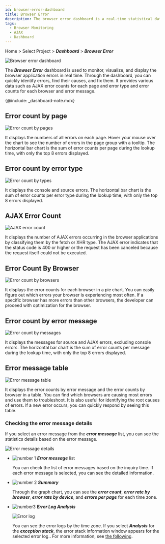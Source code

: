 ```yaml
---
id: browser-error-dashboard
title: Browser Error
description: The browser error dashboard is a real-time statistical data dashboard composed of widgets relates to the browser errors.
tags:
  - Browser Monitoring
  - AJAX
  - Dashboard
---
```


Home > Select Project > **_Dashboard_** > **_Browser Error_**

![Browser error dashboard](/img/browser-error-dashboard.png)

The **_Browser Error_** dashboard is used to monitor, visualize, and display the browser application errors in real time. Through the dashboard, you can quickly identify errors, find their causes, and fix them. It provides various data such as AJAX error counts for each page and error type and error counts for each browser and error message.

{@include: _dashboard-note.mdx}

## Error count by page

![Error count by pages](/img/browser-error-by-page.png)

It displays the numbers of all errors on each page. Hover your mouse over the chart to see the number of errors in the page group with a tooltip. The horizontal bar chart is the sum of error counts per page during the lookup time, with only the top 8 errors displayed.

## Error count by error type

![Error count by types](/img/browser-error-by-types.png)

It displays the console and source errors. The horizontal bar chart is the sum of error counts per error type during the lookup time, with only the top 8 errors displayed.

## AJAX Error Count

![AJAX error count](/img/browser-error-ajax-by-error.png)

It displays the number of AJAX errors occurring in the browser applications by classifying them by the fetch or XHR type. The AJAX error indicates that the status code is 400 or higher or the request has been canceled because the request itself could not be executed.

## Error Count By Browser

![Error count by browsers](/img/browser-erorr-by-browsers.png)

It displays the error counts for each browser in a pie chart. You can easily figure out which errors your browser is experiencing most often. If a specific browser has more errors than other browsers, the developer can proceed with optimization for the browser.

## Error count by error message

![Error count by messages](/img/browser-error-by-messages.png)

It displays the messages for source and AJAX errors, excluding console errors. The horizontal bar chart is the sum of error counts per message during the lookup time, with only the top 8 errors displayed.

## Error message table

![Error message table](/img/browser-error-table.png)

It displays the error counts by error message and the error counts by browser in a table. You can find which browsers are causing most errors and use them to troubleshoot. It is also useful for identifying the root causes of errors. If a new error occurs, you can quickly respond by seeing this table.

### Checking the error message details

If you select an error message from the **_error message_** list, you can see the statistics details based on the error message.

![Error message details](/img/browser-error-details.png)

-   ![number 1](/img/number-01.png) **_Error message_** list

    You can check the list of error messages based on the inquiry time. If each error message is selected, you can see the detailed information.

-   ![number 2](/img/number-02.png) **_Summary_**

    Through the graph chart, you can see the **_error count_**, **_error rate by browser_**, **_error rate by device_**, and **_errors per page_** for each time zone.

-   ![number3](/img/number-02.png) **_Error Log Analysis_**

    ![Error log](/img/browser-error-details-log.png)

    You can see the error logs by the time zone. If you select **_Analysis_** for the **_exception stack_**, the error stack information window appears for the selected error log.. For more information, see [the following](tracking-error#check-errorcode).
